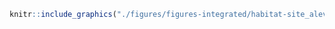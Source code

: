 <!-- #### Habitats - Sites d'alevinage {-} -->


<!-- -------------------------------------------------- -->

```r
knitr::include_graphics("./figures/figures-integrated/habitat-site_alevinage.png")
```

<br>
